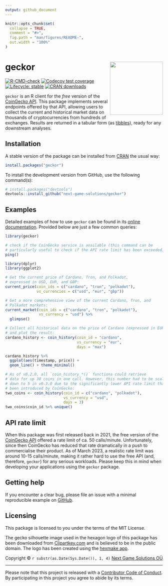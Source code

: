 ```yaml
---
output: github_document
---
```


<!-- README.md is generated from README.Rmd. Please edit that file -->

```r
knitr::opts_chunk$set(
  collapse = TRUE,
  comment = "#>",
  fig.path = "man/figures/README-",
  out.width = "100%"
)
```

# geckor <img src="man/figures/logo.png" align="right" height="169"/>

<!-- badges: start -->

[![R-CMD-check](https://github.com/next-game-solutions/geckor/workflows/R-CMD-check/badge.svg)](https://github.com/next-game-solutions/geckor/actions) [![Codecov test coverage](https://codecov.io/gh/next-game-solutions/geckor/branch/main/graph/badge.svg)](https://codecov.io/gh/next-game-solutions/geckor?branch=main) [![Lifecycle: stable](https://img.shields.io/badge/lifecycle-stable-brightgreen.svg)](https://lifecycle.r-lib.org/articles/stages.html#stable) [![CRAN downloads](https://cranlogs.r-pkg.org/badges/grand-total/geckor)](https://cran.r-project.org/package=geckor)

<!-- badges: end -->

`geckor` is an R client for the _free_ version of the [CoinGecko API](https://www.coingecko.com/en/api#explore-api). This package implements several endpoints offered by that API, allowing users to collect the current and historical market data on thousands of cryptocurrencies from hundreds of exchanges. Results are returned in a tabular form (as [tibbles](https://tibble.tidyverse.org/)), ready for any downstream analyses.

## Installation

A stable version of the package can be installed from [CRAN](https://cran.r-project.org/web/packages/geckor/index.html) the usual way:

``` r
install.packages("geckor")
```

To install the development version from GitHub, use the following command(s):

``` r
# install.packages("devtools")
devtools::install_github("next-game-solutions/geckor")
```

## Examples

Detailed examples of how to use `geckor` can be found in its [online documentation](https://next-game-solutions.github.io/geckor/). Provided below are just a few common queries:

```r
library(geckor)

# check if the CoinGecko service is available (this command can be
# particularly useful to check if the API rate limit has been exceeded):
ping()
```

```r
library(dplyr)
library(ggplot2)

# Get the current price of Cardano, Tron, and Polkadot,
# expressed in USD, EUR, and GBP:
current_price(coin_ids = c("cardano", "tron", "polkadot"),
              vs_currencies = c("usd", "eur", "gbp"))

# Get a more comprehensive view of the current Cardano, Tron, and 
# Polkadot markets:
current_market(coin_ids = c("cardano", "tron", "polkadot"), 
               vs_currency = "usd") %>% 
  glimpse()

# Collect all historical data on the price of Cardano (expressed in EUR),
# and plot the result:
cardano_history <- coin_history(coin_id = "cardano", 
                                vs_currency = "eur", 
                                days = "max")

cardano_history %>% 
  ggplot(aes(timestamp, price)) +
  geom_line() + theme_minimal()

# As of v0.2.0, all `coin_history_*()` functions could retrieve 
# data for up 30 coins in one call. However, this number had to be scaled
# down to 5 in v0.3.0 due to the significantly lower API rate limit that had 
# been introduced by CoinGecko:
two_coins <- coin_history(coin_id = c("cardano", "polkadot"), 
                          vs_currency = "usd", 
                          days = 3)
two_coins$coin_id %>% unique()
```

## API rate limit

When this package was first released back in 2021, the free version of the 
[CoinGecko API](https://www.coingecko.com/api/documentations/v3) offered a rate
limit of ca. 50 calls/minute. Unfortunately, since then CoinGecko has 
reduced that rate dramatically in a push to commercialise their product. As of
March 2023, a realistic rate limit was around 10-15 calls/minute, making it
rather hard to use the free API (and, therefore, `geckor`) for any serious workloads. Please keep this in mind when developing your applications using the `geckor` package.

## Getting help

If you encounter a clear bug, please file an issue with a minimal reproducible example on [GitHub](https://github.com/next-game-solutions/geckor/issues).

## Licensing

This package is licensed to you under the terms of the MIT License.

The gecko silhouette image used in the hexagon logo of this package has been downloaded from [Clipartkey.com](https://www.clipartkey.com/view/hmTimm_geckos-png-transparent-gecko-icon-transparent/) and is believed to be in the public domain. The logo has been created using the [hexmake app](https://connect.thinkr.fr/hexmake/).

Copyright © `r substr(as.Date(Sys.Date()), 1, 4)` [Next Game Solutions OÜ](http://nextgamesolutions.com)

------------------------------------------------------------------------

Please note that this project is released with a [Contributor Code of Conduct](https://www.contributor-covenant.org/version/1/0/0/code-of-conduct/). By participating in this project you agree to abide by its terms.
